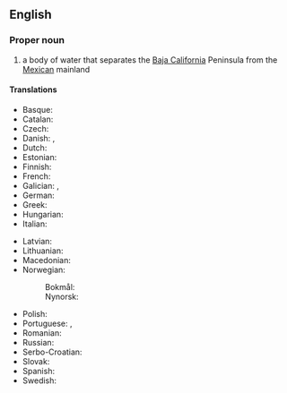 ==English==
{{wikipedia}}

===Proper noun===
{{en-proper noun|head=[[gulf|Gulf]] [[of]] [[California]]}}

# a body of water that separates the [[Baja California]] Peninsula from the [[Mexican]] mainland
#: {{syn|en|Sea of Cortez}}

====Translations====
{{trans-top|body of water}}
* Basque: {{t|eu|Kaliforniako golkoa}}
* Catalan: {{t|ca|golf de Califòrnia|m}}
* Czech: {{t|cs|Kalifornský záliv|m}}
* Danish: {{t|da|Californiske Golf|c}}, {{t|da|Californiske Bugt|c}}
* Dutch: {{t|nl|Golf van Californië|m}}
* Estonian: {{t|et|California laht}}
* Finnish: {{t+|fi|Kalifornianlahti}}
* French: {{t|fr|golfe de Californie|m}} {{t|fr|mer Vermeille|f}}
* Galician: {{t|gl|golfo de California|m}}, {{t|gl|mar Bermejo|m}}
* German: {{t+|de|Golf von Kalifornien|m}}
* Greek: {{t|el|Κόλπος της Καλιφόρνιας|m}}
* Hungarian: {{t|hu|Kaliforniai-öböl}}
* Italian: {{t|it|golfo di California|m}}
{{trans-mid}}
* Latvian: {{t|lv|Kalifornijas līcis|m}}
* Lithuanian: {{t|lt|Kalifornijos įlanka|f}}
* Macedonian: {{t|mk|Калифорниски Залив|m}}
* Norwegian:
*: Bokmål: {{t|nb|Californiabukta|m}}
*: Nynorsk: {{t|nn|Californiabukta|m}}
* Polish: {{t+|pl|Zatoka Kalifornijska|f}}
* Portuguese: {{t|pt|golfo da Califórnia|m}}, {{t|pt|mar Bermejo|m}}
* Romanian: {{t|ro|Golful California|m}}
* Russian: {{t|ru|Калифорни́йский зали́в|m}}
* Serbo-Croatian: {{t|sh|Kalifornijski zaljev|m}}
* Slovak: {{t|sk|Kalifornský záliv|m}}
* Spanish: {{t|es|golfo de California|m}}
* Swedish: {{t|sv|Californiaviken|c}}
{{trans-bottom}}

{{C|en|Gulfs|Mexico}}